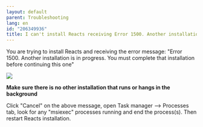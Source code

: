 ```yaml
---
layout: default
parent: Troubleshooting
lang: en
id: "206349936"
title: I can't install Reacts receiving Error 1500. Another installation is in progress
---
```

You are trying to install Reacts and receiving the error message: "Error 1500. Another installation is in progress. You must complete that installation before continuing this one"

![](@assets/attachments/error_1500.png)

**Make sure there is no other installation that runs or hangs in the background**

Click "Cancel" on the above message, open Task manager --> Processes tab, look for any "msiexec" processes running and end the process(s). Then restart Reacts installation.


